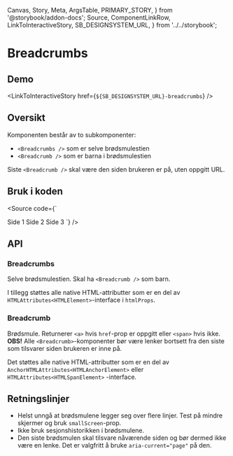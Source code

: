   Canvas,
  Story,
  Meta,
  ArgsTable,
  PRIMARY_STORY,
} from '@storybook/addon-docs';
  Source,
  ComponentLinkRow,
  LinkToInteractiveStory,
  SB_DESIGNSYSTEM_URL,
} from '../../storybook';

<Meta title="Design system/Breadcrumbs/API" component={Breadcrumbs} />

# Breadcrumbs

<ComponentLinkRow
  docsHref="https://design.domstol.no/987b33f71/p/376bad-breadcrumbs/b/719cb3"
  figmaHref="https://www.figma.com/file/ewqSDmkgqDQ5PyOsRp4V5b/?node-id=1676%3A0"
  githubHref="https://github.com/domstolene/designsystem/tree/master/components/src/components/Breadcrumbs"
/>

## Demo

<Canvas>
  <Story id="design-system-breadcrumbs--default" />
</Canvas>

<LinkToInteractiveStory href={`${SB_DESIGNSYSTEM_URL}-breadcrumbs`} />

## Oversikt

Komponenten består av to subkomponenter:

- `<Breadcrumbs />` som er selve brødsmulestien
- `<Breadcrumb />` som er barna i brødsmulestien

Siste `<Breadcrumb />` skal være den siden brukeren er på, uten oppgitt URL.

## Bruk i koden

<Source code={`

<Breadcrumbs>
  <Breadcrumb href="#">Side 1</Breadcrumb>
  <Breadcrumb href="#">Side 2</Breadcrumb>
  <Breadcrumb>Side 3</Breadcrumb>
</Breadcrumbs>
`} />

## API

### Breadcrumbs

Selve brødsmulestien. Skal ha `<Breadcrumb />` som barn.

<ArgsTable story={PRIMARY_STORY} />

I tillegg støttes alle native HTML-attributter som er en del av `HTMLAttributes<HTMLElement>`-interface i `htmlProps`.

### Breadcrumb

Brødsmule. Returnerer `<a>` hvis `href`-prop er oppgitt eller `<span>` hvis ikke.
**OBS!** Alle `<Breadcrumb>`-komponenter bør være lenker bortsett fra den siste som tilsvarer siden brukeren er inne på.

Det støttes alle native HTML-attributter som er en del av `AnchorHTMLAttributes<HTMLAnchorElement>` eller `HTMLAttributes<HTMLSpanElement>` -interface.

## Retningslinjer

- Helst unngå at brødsmulene legger seg over flere linjer. Test på mindre skjermer og bruk `smallScreen`-prop.
- Ikke bruk sesjonshistorikken i brødsmulene.
- Den siste brødsmulen skal tilsvare nåværende siden og bør dermed ikke være en lenke. Det er valgfritt å bruke `aria-current="page"` på den.
